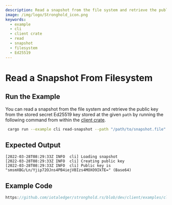```yaml
---
description: Read a snapshot from the file system and retrieve the public key from the stored secret Ed25519 key
image: /img/logo/Stronghold_icon.png
keywords:
  - example
  - cli
  - client crate
  - read
  - snapshot
  - filesystem
  - Ed25519
---
```


# Read a Snapshot From Filesystem

## Run the Example

You can read a snapshot from the file system and retrieve the public key from the stored secret Ed25519 key stored at
the given `path` by running the following command from within the
[client crate](https://github.com/iotaledger/stronghold.rs/tree/dev/client).

```bash
 cargo run --example cli read-snapshot --path "/path/to/snapshot.file" --client-path "client-path-0" --vault-path "vault-path" --record-path "record-path" --key "passphrase"
```

## Expected Output

```plaintext
[2022-03-28T08:29:33Z INFO  cli] Loading snapshot
[2022-03-28T08:29:33Z INFO  cli] Creating public key
[2022-03-28T08:29:33Z INFO  cli] Public key is "smsmXBG/Ln/Yjip72OJns4PB4iejVBIzs4MOXO9IkTE=" (Base64)
```

## Example Code

```rust reference
https://github.com/iotaledger/stronghold.rs/blob/dev/client/examples/cli/main.rs#L378-L405
```
